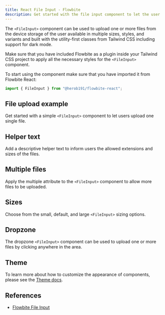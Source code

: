 ```yaml
---
title: React File Input - Flowbite
description: Get started with the file input component to let the user to upload one or more files from their device storage based on multiple styles and sizes
---
```


The `<FileInput>` component can be used to upload one or more files from the device storage of the user available in multiple sizes, styles, and variants and built with the utility-first classes from Tailwind CSS including support for dark mode.

Make sure that you have included Flowbite as a plugin inside your Tailwind CSS project to apply all the necessary styles for the `<FileInput>` component.

To start using the component make sure that you have imported it from Flowbite React:

```jsx
import { FileInput } from "@herob191/flowbite-react";
```

## File upload example

Get started with a simple `<FileInput>` component to let users upload one single file.

<Example name="fileInput.root" />

## Helper text

Add a descriptive helper text to inform users the allowed extensions and sizes of the files.

<Example name="fileInput.helper" />

## Multiple files

Apply the multiple attribute to the `<FileInput>` component to allow more files to be uploaded.

<Example name="fileInput.multiple" />

## Sizes

Choose from the small, default, and large `<FileInput>` sizing options.

<Example name="fileInput.sizes" />

## Dropzone

The dropzone `<FileInput>` component can be used to upload one or more files by clicking anywhere in the area.

<Example name="fileInput.dropzone" />

## Theme

To learn more about how to customize the appearance of components, please see the [Theme docs](/docs/customize/theme).

<Theme name="fileInput" />

## References

- [Flowbite File Input](https://flowbite.com/docs/forms/file-input/)
